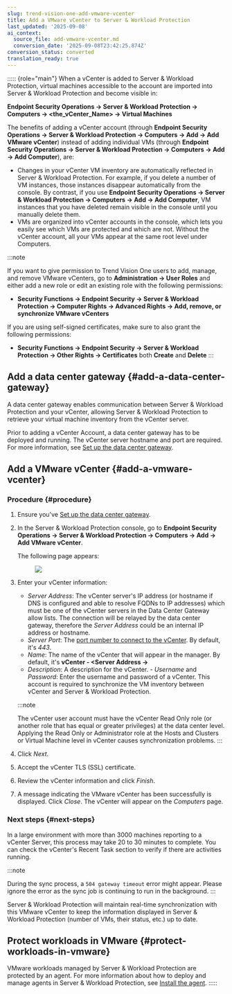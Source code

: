 ```yaml
---
slug: trend-vision-one-add-vmware-vcenter
title: Add a VMware vCenter to Server & Workload Protection
last_updated: '2025-09-08'
ai_context:
  source_file: add-vmware-vcenter.md
  conversion_date: '2025-09-08T23:42:25.874Z'
conversion_status: converted
translation_ready: true
---
```


::::: {role="main"}
When a vCenter is added to Server & Workload Protection, virtual machines accessible to the account are imported into Server & Workload Protection and become visible in:

**Endpoint Security Operations → Server & Workload Protection → Computers → \<the_vCenter_Name\> → Virtual Machines**

The benefits of adding a vCenter account (through **Endpoint Security Operations → Server & Workload Protection → Computers → Add → Add VMware vCenter**) instead of adding individual VMs (through **Endpoint Security Operations → Server & Workload Protection → Computers → Add → Add Computer**), are:

- Changes in your vCenter VM inventory are automatically reflected in Server & Workload Protection. For example, if you delete a number of VM instances, those instances disappear automatically from the console. By contrast, if you use **Endpoint Security Operations → Server & Workload Protection → Computers → Add → Add Computer**, VM instances that you have deleted remain visible in the console until you manually delete them.
- VMs are organized into vCenter accounts in the console, which lets you easily see which VMs are protected and which are not. Without the vCenter account, all your VMs appear at the same root level under Computers.

:::note

If you want to give permission to Trend Vision One users to add, manage, and remove VMware vCenters, go to **Administration → User Roles** and either add a new role or edit an existing role with the following permissions:

- **Security Functions → Endpoint Security → Server & Workload Protection → Computer Rights → Advanced Rights → Add, remove, or synchronize VMware vCenters**

If you are using self-signed certificates, make sure to also grant the following permissions:

- **Security Functions → Endpoint Security → Server & Workload Protection → Other Rights → Certificates** both **Create** and **Delete**
:::

## Add a data center gateway {#add-a-data-center-gateway}

A data center gateway enables communication between Server & Workload Protection and your vCenter, allowing Server & Workload Protection to retrieve your virtual machine inventory from the vCenter server.

Prior to adding a vCenter Account, a data center gateway has to be deployed and running. The vCenter server hostname and port are required. For more information, see [Set up the data center gateway](set-up-data-center-gateway.mdx).

## Add a VMware vCenter {#add-a-vmware-vcenter}

### Procedure {#procedure}

1.  Ensure you've [Set up the data center gateway](set-up-data-center-gateway.mdx).

2.  In the Server & Workload Protection console, go to **Endpoint Security Operations → Server & Workload Protection → Computers → Add → Add VMware vCenter**.

    The following page appears:

    <figure>
    <img src="./images/vCenter-add-vcenter-page=0e398218-6a41-4490-98d4-64430351a5d3.webp" />
    </figure>

3.  Enter your vCenter information:

    - *Server Address*: The vCenter server's IP address (or hostname if DNS is configured and able to resolve FQDNs to IP addresses) which must be one of the vCenter servers in the Data Center Gateway allow lists. The connection will be relayed by the data center gateway, therefore the *Server Address* could be an internal IP address or hostname.
    - *Server Port*: The [port number to connect to the vCenter](swp-port-numbers.mdx). By default, it's *443*.
    - *Name*: The name of the vCenter that will appear in the manager. By default, it's **vCenter - \<Server Address →**
    - *Description*: A description for the vCenter. - *Username* and *Password*: Enter the username and password of a vCenter. This account is required to synchronize the VM inventory between vCenter and Server & Workload Protection.

    :::note

    The vCenter user account must have the vCenter Read Only role (or another role that has equal or greater privileges) at the data center level. Applying the Read Only or Administrator role at the Hosts and Clusters or Virtual Machine level in vCenter causes synchronization problems.
    :::

4.  Click *Next*.

5.  Accept the vCenter TLS (SSL) certificate.

6.  Review the vCenter information and click *Finish*.

7.  A message indicating the VMware vCenter has been successfully is displayed. Click *Close*. The vCenter will appear on the *Computers* page.

### Next steps {#next-steps}

In a large environment with more than 3000 machines reporting to a vCenter Server, this process may take 20 to 30 minutes to complete. You can check the vCenter's Recent Task section to verify if there are activities running.

:::note

During the sync process, a `504 gateway timeout` error might appear. Please ignore the error as the sync job is continuing to run in the background.
:::

Server & Workload Protection will maintain real-time synchronization with this VMware vCenter to keep the information displayed in Server & Workload Protection (number of VMs, their status, etc.) up to date.

## Protect workloads in VMware {#protect-workloads-in-vmware}

VMware workloads managed by Server & Workload Protection are protected by an agent. For more information about how to deploy and manage agents in Server & Workload Protection, see [Install the agent](install-agent.mdx).
:::::
